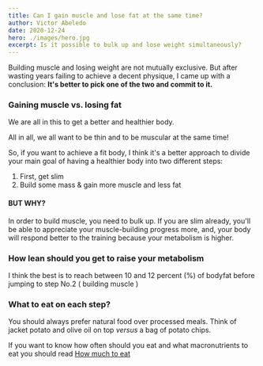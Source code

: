 ```yaml
---
title: Can I gain muscle and lose fat at the same time?
author: Victor Abeledo
date: 2020-12-24
hero: ./images/hero.jpg
excerpt: Is it possible to bulk up and lose weight simultaneously?
---
```


Building muscle and losing weight are not mutually exclusive. But after wasting years failing to achieve a decent physique, I came up with a conclusion:
**It's better to pick one of the two and commit to it.**

### Gaining muscle vs. losing fat
We are all in this to get a better and healthier body.

All in all, we all want to be thin and to be muscular at the same time!

So, if you want to achieve a fit body, I think it's a better approach to divide your main goal of having a healthier body into two different steps:
1. First, get slim
2. Build some mass & gain more muscle and less fat

#### BUT WHY?
In order to build muscle, you need to bulk up. If you are slim already, you'll be able to appreciate your muscle-building progress more, and, your body will respond better to the training because your metabolism is higher.

### How lean should you get to raise your metabolism
I think the best is to reach between 10 and 12 percent (%) of bodyfat before jumping to step No.2 ( building muscle )


### What to eat on each step?
You should always prefer natural food over processed meals. Think of jacket potato and olive oil on top _versus_ a bag of potato chips.

If you want to know how often should you eat and what macronutrients to eat you should read [How much to eat](https://ironpal.co/learn-how-much-to-eat)